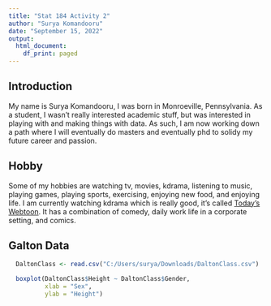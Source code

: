 ---
title: "Stat 184 Activity 2"
author: "Surya Komandooru"
date: "September 15, 2022"
output:
  html_document:
    df_print: paged
---
## Introduction ##

  My name is Surya Komandooru, I was born in Monroeville, Pennsylvania. As a student, I wasn't really interested academic stuff, but was interested in playing with and making things with data. As such, I am now working down a path where I will eventually do masters and eventually phd to solidy my future career and passion. 

## Hobby ##

  Some of my hobbies are watching tv, movies, kdrama, listening to music, playing games, playing sports, exercising, enjoying new food, and enjoying life. I am currently watching kdrama which is really good, it's called [Today's Webtoon](https://dramacool.cr/drama-detail/today-s-webtoon). It has a combination of comedy, daily work life in a corporate setting, and comics. 
  
## Galton Data ##

```{r}
  DaltonClass <- read.csv("C:/Users/surya/Downloads/DaltonClass.csv")

  boxplot(DaltonClass$Height ~ DaltonClass$Gender,
          xlab = "Sex",
          ylab = "Height")
```

  

